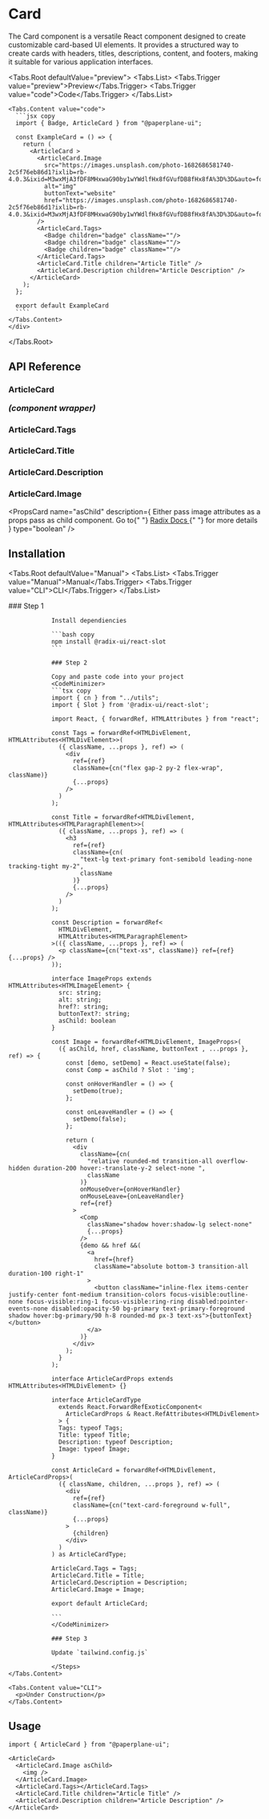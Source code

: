 
# Card

The Card component is a versatile React component designed to create customizable card-based UI elements. It provides a structured way to create cards with headers, titles, descriptions, content, and footers, making it suitable for various application interfaces.

<div className="w-full h-8" />

<Tabs.Root defaultValue="preview">
  <Tabs.List>
    <Tabs.Trigger value="preview">Preview</Tabs.Trigger>
    <Tabs.Trigger value="code">Code</Tabs.Trigger>
  </Tabs.List>
  <div className="px-4 pt-3 pb-2">
    <Tabs.Content value="preview" className="flex p-4 justify-center items-center">
    <div className='w-64 h-64'> 
      <ExampleCard />
      </div>
    </Tabs.Content>

    <Tabs.Content value="code">
      ```jsx copy
      import { Badge, ArticleCard } from "@paperplane-ui";

      const ExampleCard = () => {
        return (
          <ArticleCard >
            <ArticleCard.Image
              src="https://images.unsplash.com/photo-1682686581740-2c5f76eb86d1?ixlib=rb-4.0.3&ixid=M3wxMjA3fDF8MHxwaG90by1wYWdlfHx8fGVufDB8fHx8fA%3D%3D&auto=format&fit=crop&w=1171&q=80"
              alt="img"
              buttonText="website"
              href="https://images.unsplash.com/photo-1682686581740-2c5f76eb86d1?ixlib=rb-4.0.3&ixid=M3wxMjA3fDF8MHxwaG90by1wYWdlfHx8fGVufDB8fHx8fA%3D%3D&auto=format&fit=crop&w=1171&q=80"
            />
            <ArticleCard.Tags>
              <Badge children="badge" className=""/>
              <Badge children="badge" className=""/>
              <Badge children="badge" className=""/>
            </ArticleCard.Tags>
            <ArticleCard.Title children="Article Title" />
            <ArticleCard.Description children="Article Description" />
          </ArticleCard>
        );
      };

      export default ExampleCard
      ````
    </Tabs.Content>
    </div>

</Tabs.Root>

<div className="w-full h-8" />

## API Reference

### ArticleCard <p className="text-sm font-normal inline-block">_(component wrapper)_</p>

<PropsCard
  name="children"
  description="Place compound components inside ArticleCard card wrapper."
  type="ReactNode(s)"
/>
<PropsCard
  name="ref"
  description="Forwared Ref Attribute"
  type="React.ForwardedRef<HTMLDivElement>"
/>

### ArticleCard.Tags

<PropsCard
  name="children"
  description="Place compound components inside ArticleCard.Tags wrapper."
  type="ReactNode(s)"
/>
<PropsCard
  name="ref"
  description="Forwared Ref Attribute"
  type="React.ForwardedRef<HTMLDivElement>"
/>

### ArticleCard.Title

<PropsCard
  name="ref"
  description="Forwared Ref Attribute"
  type="React.ForwardedRef<HTMLDivElement>"
/>

### ArticleCard.Description

<PropsCard
  name="ref"
  description="Forwared Ref Attribute"
  type="React.ForwardedRef<HTMLDivElement>"
/>

### ArticleCard.Image

<PropsCard
  name="ref"
  description="Forwared Ref Attribute"
  type="React.ForwardedRef<HTMLDivElement>"
/>
<PropsCard
  name="buttonText"
  description="Text that appears for navigation button. Leave blank to disable."
  type="React.ForwardedRef<HTMLDivElement>"
/>
<PropsCard
  name="asChild"
  description={
    <span>
      Either pass image attributes as a props pass as child component. Go to{" "}
      <a href="https://www.radix-ui.com/primitives/docs/utilities/slot">
        Radix Docs
      </a>{" "}
      for more details
    </span>
  }
  type="boolean"
/>

<div className="w-full h-8" />

## Installation

<Tabs.Root defaultValue="Manual">
  <Tabs.List>
    <Tabs.Trigger value="Manual">Manual</Tabs.Trigger>
    <Tabs.Trigger value="CLI">CLI</Tabs.Trigger>
  </Tabs.List>

  <div className="px-4 pt-3 pb-2">
    <Tabs.Content value="Manual">
      <Steps>
				### Step 1
				 
				Install dependiencies

    			```bash copy
    			npm install @radix-ui/react-slot
    			```

    			### Step 2

    			Copy and paste code into your project
    			<CodeMinimizer>
    			```tsx copy
                import { cn } from "../utils";
                import { Slot } from '@radix-ui/react-slot';

                import React, { forwardRef, HTMLAttributes } from "react";

                const Tags = forwardRef<HTMLDivElement, HTMLAttributes<HTMLDivElement>>(
                  ({ className, ...props }, ref) => (
                    <div
                      ref={ref}
                      className={cn("flex gap-2 py-2 flex-wrap", className)}
                      {...props}
                    />
                  )
                );

                const Title = forwardRef<HTMLDivElement, HTMLAttributes<HTMLParagraphElement>>(
                  ({ className, ...props }, ref) => (
                    <h3
                      ref={ref}
                      className={cn(
                        "text-lg text-primary font-semibold leading-none tracking-tight my-2",
                        className
                      )}
                      {...props}
                    />
                  )
                );

                const Description = forwardRef<
                  HTMLDivElement,
                  HTMLAttributes<HTMLParagraphElement>
                >(({ className, ...props }, ref) => (
                  <p className={cn("text-xs", className)} ref={ref} {...props} />
                ));

                interface ImageProps extends HTMLAttributes<HTMLImageElement> {
                  src: string;
                  alt: string;
                  href?: string;
                  buttonText?: string;
                  asChild: boolean
                }

                const Image = forwardRef<HTMLDivElement, ImageProps>(
                  ({ asChild, href, className, buttonText , ...props }, ref) => {
                    const [demo, setDemo] = React.useState(false);
                    const Comp = asChild ? Slot : 'img';

                    const onHoverHandler = () => {
                      setDemo(true);
                    };

                    const onLeaveHandler = () => {
                      setDemo(false);
                    };

                    return (
                      <div
                        className={cn(
                          "relative rounded-md transition-all overflow-hidden duration-200 hover:-translate-y-2 select-none ",
                          className
                        )}
                        onMouseOver={onHoverHandler}
                        onMouseLeave={onLeaveHandler}
                        ref={ref}
                      >
                        <Comp
                          className="shadow hover:shadow-lg select-none"
                          {...props}
                        />
                        {demo && href &&(
                          <a
                            href={href}
                            className="absolute bottom-3 transition-all duration-100 right-1"
                          >
                            <button className="inline-flex items-center justify-center font-medium transition-colors focus-visible:outline-none focus-visible:ring-1 focus-visible:ring-ring disabled:pointer-events-none disabled:opacity-50 bg-primary text-primary-foreground shadow hover:bg-primary/90 h-8 rounded-md px-3 text-xs">{buttonText}</button>
                          </a>
                        )}
                      </div>
                    );
                  }
                );

                interface ArticleCardProps extends HTMLAttributes<HTMLDivElement> {}

                interface ArticleCardType
                  extends React.ForwardRefExoticComponent<
                    ArticleCardProps & React.RefAttributes<HTMLDivElement>
                  > {
                  Tags: typeof Tags;
                  Title: typeof Title;
                  Description: typeof Description;
                  Image: typeof Image;
                }

                const ArticleCard = forwardRef<HTMLDivElement, ArticleCardProps>(
                  ({ className, children, ...props }, ref) => (
                    <div
                      ref={ref}
                      className={cn("text-card-foreground w-full", className)}
                      {...props}
                    >
                      {children}
                    </div>
                  )
                ) as ArticleCardType;

                ArticleCard.Tags = Tags;
                ArticleCard.Title = Title;
                ArticleCard.Description = Description;
                ArticleCard.Image = Image;

                export default ArticleCard;

    			```
    			</CodeMinimizer>

    			### Step 3

    			Update `tailwind.config.js`

    			</Steps>
    </Tabs.Content>

    <Tabs.Content value="CLI">
      <p>Under Construction</p>
    </Tabs.Content>

  </div>
</Tabs.Root>

## Usage

```tsx
import { ArticleCard } from "@paperplane-ui";
```

```tsx
<ArticleCard>
  <ArticleCard.Image asChild>
    <img />
  </ArticleCard.Image>
  <ArticleCard.Tags></ArticleCard.Tags>
  <ArticleCard.Title children="Article Title" />
  <ArticleCard.Description children="Article Description" />
</ArticleCard>
```
